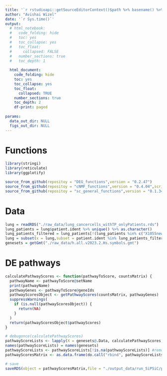 ```yaml
---
title: '`r rstudioapi::getSourceEditorContext()$path %>% basename() %>% gsub(pattern = "\\.Rmd",replacement = "")`' 
author: "Avishai Wizel"
date: '`r Sys.time()`'
output: 
  # html_notebook: 
  #   code_folding: hide
  #   toc: yes
  #   toc_collapse: yes
  #   toc_float: 
  #     collapsed: FALSE
  #   number_sections: true
  #   toc_depth: 1
    
  html_document: 
    code_folding: hide
    toc: yes
    toc_collapse: yes
    toc_float: 
      collapsed: TRUE
    number_sections: true
    toc_depth: 2
    df-print: paged
    
params:
  data_out_dir: NULL
  figs_out_dir: NULL
---
```







# Functions

```r
library(stringi)
library(reticulate)
library(ggplotify)

source_from_github(repositoy = "DEG_functions",version = "0.2.47")
source_from_github(repositoy = "cNMF_functions",version = "0.4.04",script_name = "cnmf_functions_V3.R")
source_from_github(repositoy = "sc_general_functions",version = "0.1.34",script_name = "functions.R")


```

# Data


```r
lung = readRDS("./raw_data/lung_cancercells_withTP_onlyPatients.rds")
lung_patients = lung$patient.ident %>% unique() %>% as.character()
lung_patients_filtered = lung_patients[!(lung_patients %in% c("X1055new","X1099"))] # remove patients with less than 100 malignant cells
lung = subset(x = lung,subset = patient.ident %in% lung_patients_filtered)
genesets = getGmt("./raw_data/h.all.v2023.2.Hs.symbols.gmt")
```


# DE pathways

```r
calculatePathwayScores <- function(pathwayToScore, countsMatrix) {
  pathwayName <- pathwayToScore@setName
  print(pathwayName)
  pathwayGenes <- pathwayToScore@geneIds
  pathwayScoresObject <- getPathwayScores(countsMatrix, pathwayGenes)
  suppressWarnings(
    if (is.null(pathwayScoresObject)) {
      return(NA)
    }
  )
  return(pathwayScoresObject$pathwayScores)
}
```



```r
# debugonce(calculatePathwayScores)
pathwayScoreLists <- lapply(X = genesets@.Data, calculatePathwayScores, lung@assays$RNA@data %>% expm1())
names(pathwayScoreLists) = names(genesets)
pathwayScoreLists <- pathwayScoreLists[!is.na(pathwayScoreLists)] #remove NA pathways
pathwayScoresMatrix <- as.data.frame(do.call("rbind", pathwayScoreLists))
```

```r
# save
saveRDS(object = pathwayScoresMatrix,file = "./output_data/run_SiPSiC/patients_pathwayScoresMatrix.RDS")
```


